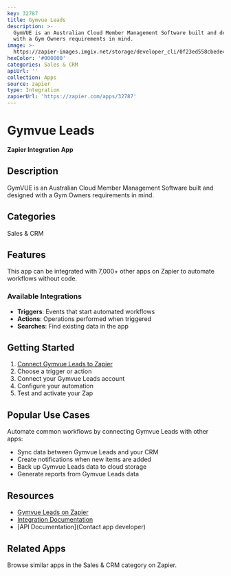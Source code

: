 ```yaml
---
key: 32787
title: Gymvue Leads
description: >-
  GymVUE is an Australian Cloud Member Management Software built and designed
  with a Gym Owners requirements in mind.
image: >-
  https://zapier-images.imgix.net/storage/developer_cli/0f23ed558cbede44ee1e7ffaf797f882.png?auto=format%2Ccompress&ixlib=python-3.0.0&q=50
hexColor: '#000000'
categories: Sales & CRM
apiUrl: ''
collection: Apps
source: zapier
type: Integration
zapierUrl: 'https://zapier.com/apps/32787'
---
```

# Gymvue Leads

**Zapier Integration App**

## Description

GymVUE is an Australian Cloud Member Management Software built and designed with a Gym Owners requirements in mind.

## Categories

Sales & CRM

## Features

This app can be integrated with 7,000+ other apps on Zapier to automate workflows without code.

### Available Integrations

- **Triggers**: Events that start automated workflows
- **Actions**: Operations performed when triggered
- **Searches**: Find existing data in the app

## Getting Started

1. [Connect Gymvue Leads to Zapier](https://zapier.com/apps/32787)
2. Choose a trigger or action
3. Connect your Gymvue Leads account
4. Configure your automation
5. Test and activate your Zap

## Popular Use Cases

Automate common workflows by connecting Gymvue Leads with other apps:

- Sync data between Gymvue Leads and your CRM
- Create notifications when new items are added
- Back up Gymvue Leads data to cloud storage
- Generate reports from Gymvue Leads data

## Resources

- [Gymvue Leads on Zapier](https://zapier.com/apps/32787)
- [Integration Documentation](https://zapier.com/apps/32787/integrations)
- [API Documentation](Contact app developer)

## Related Apps

Browse similar apps in the Sales & CRM category on Zapier.
